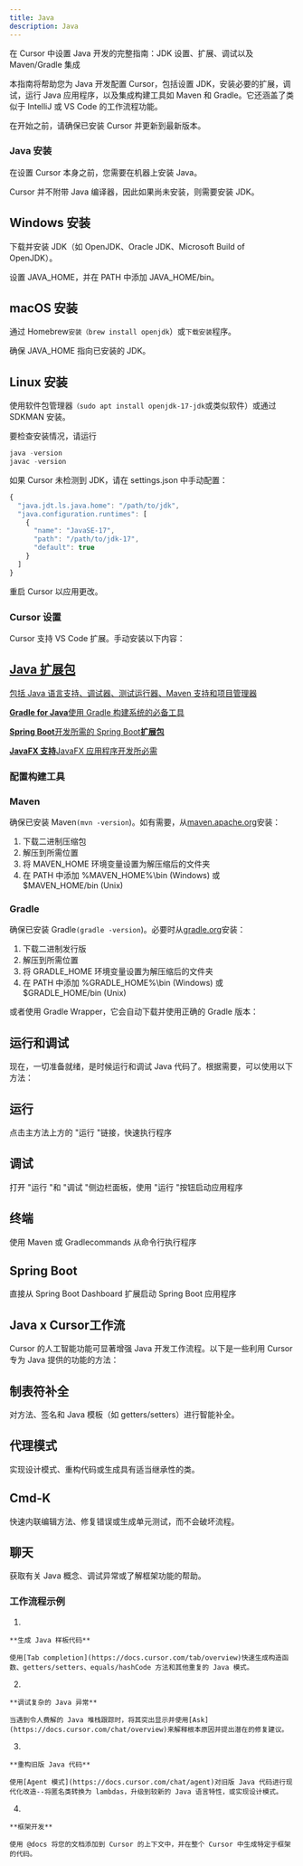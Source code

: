 ```yaml
---
title: Java
description: Java
---
```


在 Cursor 中设置 Java 开发的完整指南：JDK 设置、扩展、调试以及 Maven/Gradle 集成
 
本指南将帮助您为 Java 开发配置 Cursor，包括设置 JDK，安装必要的扩展，调试，运行 Java 应用程序，以及集成构建工具如 Maven 和 Gradle。它还涵盖了类似于 IntelliJ 或 VS Code 的工作流程功能。

<Callout>
在开始之前，请确保已安装 Cursor 并更新到最新版本。
</Callout>

### Java 安装

在设置 Cursor 本身之前，您需要在机器上安装 Java。

<Callout   type="warn" >
Cursor 并不附带 Java 编译器，因此如果尚未安装，则需要安装 JDK。
</Callout>

## Windows 安装

下载并安装 JDK（如 OpenJDK、Oracle JDK、Microsoft Build of OpenJDK）。

设置 JAVA_HOME，并在 PATH 中添加 JAVA_HOME/bin。

## macOS 安装

通过 Homebrew`安装（brew install openjdk`）或`下载安装`程序。

确保 JAVA_HOME 指向已安装的 JDK。

## Linux 安装

使用软件包管理器`（sudo apt install openjdk-17-jdk`或类似软件）或通过 SDKMAN 安装。

要检查安装情况，请运行

```js
java -version
javac -version
```

如果 Cursor 未检测到 JDK，请在 settings.json 中手动配置：

```js
{
  "java.jdt.ls.java.home": "/path/to/jdk",
  "java.configuration.runtimes": [
    {
      "name": "JavaSE-17",
      "path": "/path/to/jdk-17",
      "default": true
    }
  ]
}
```

重启 Cursor 以应用更改。

### Cursor 设置

Cursor 支持 VS Code 扩展。手动安装以下内容：

## [Java 扩展包](https://marketplace.visualstudio.com/items?itemName=vscjava.vscode-java-pack)

[包括 Java 语言支持、调试器、测试运行器、Maven 支持和项目管理器](https://marketplace.visualstudio.com/items?itemName=vscjava.vscode-java-pack)

[**Gradle for Java**使用 Gradle 构建系统的必备工具](https://marketplace.visualstudio.com/items?itemName=vscjava.vscode-gradle)

[**Spring Boot**开发所需的 Spring Boot**扩展包**](https://marketplace.visualstudio.com/items?itemName=Pivotal.vscode-boot-dev-pack)

[**JavaFX 支持**JavaFX 应用程序开发所必需](https://marketplace.visualstudio.com/items?itemName=dlsc-oss.vscode-javafx)

### 配置构建工具

### Maven

确保已安装 Maven`(mvn -version`)。如有需要，从[maven.apache.org](https://maven.apache.org/download.cgi)安装：

1. 下载二进制压缩包
2. 解压到所需位置
3. 将 MAVEN_HOME 环境变量设置为解压缩后的文件夹
4. 在 PATH 中添加 %MAVEN_HOME%\bin (Windows) 或 $MAVEN_HOME/bin (Unix)

### Gradle

确保已安装 Gradle`(gradle -version`)。必要时从[gradle.org](https://gradle.org/install/)安装：

1. 下载二进制发行版
2. 解压到所需位置
3. 将 GRADLE_HOME 环境变量设置为解压缩后的文件夹
4. 在 PATH 中添加 %GRADLE_HOME%\bin (Windows) 或 $GRADLE_HOME/bin (Unix)

或者使用 Gradle Wrapper，它会自动下载并使用正确的 Gradle 版本：

## 运行和调试

现在，一切准备就绪，是时候运行和调试 Java 代码了。根据需要，可以使用以下方法：

## 运行

点击主方法上方的 "运行 "链接，快速执行程序

## 调试

打开 "运行 "和 "调试 "侧边栏面板，使用 "运行 "按钮启动应用程序

## 终端

使用 Maven 或 Gradlecommands 从命令行执行程序

## Spring Boot

直接从 Spring Boot Dashboard 扩展启动 Spring Boot 应用程序

## Java x  Cursor工作流

Cursor 的人工智能功能可显著增强 Java 开发工作流程。以下是一些利用 Cursor 专为 Java 提供的功能的方法：

## 制表符补全

对方法、签名和 Java 模板（如 getters/setters）进行智能补全。

## 代理模式

实现设计模式、重构代码或生成具有适当继承性的类。

## Cmd-K

快速内联编辑方法、修复错误或生成单元测试，而不会破坏流程。

## 聊天

获取有关 Java 概念、调试异常或了解框架功能的帮助。

### 工作流程示例

1. 
    
    **生成 Java 样板代码**
    
    使用[Tab completion](https://docs.cursor.com/tab/overview)快速生成构造函数、getters/setters、equals/hashCode 方法和其他重复的 Java 模式。
    
2. 
    
    **调试复杂的 Java 异常**
    
    当遇到令人费解的 Java 堆栈跟踪时，将其突出显示并使用[Ask](https://docs.cursor.com/chat/overview)来解释根本原因并提出潜在的修复建议。
    
3. 
    
    **重构旧版 Java 代码**
    
    使用[Agent 模式](https://docs.cursor.com/chat/agent)对旧版 Java 代码进行现代化改造--将匿名类转换为 lambdas，升级到较新的 Java 语言特性，或实现设计模式。
    
4. 
    
    **框架开发**
    
    使用 @docs 将您的文档添加到 Cursor 的上下文中，并在整个 Cursor 中生成特定于框架的代码。